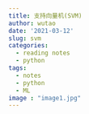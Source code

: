 ---
title: 支持向量机(SVM)
author: wutao
date: '2021-03-12'
slug: svm
categories:
  - reading notes
  - python
tags:
  - notes
  - python
  - ML
image : "image1.jpg"
---

